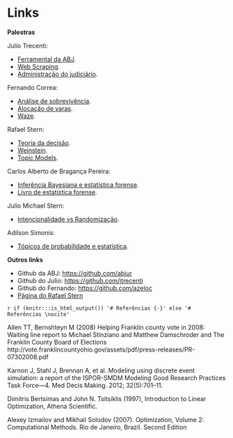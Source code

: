 # Links

**Palestras**

Julio Trecenti: 

- [Ferramental da ABJ](http://rpubs.com/julio_trecenti/ferramental).
- [Web Scraping](http://rpubs.com/julio_trecenti/scrape).
- [Administração do judiciário](http://rpubs.com/julio_trecenti/adm).

Fernando Correa: 

- [Análise de sobrevivência](https://github.com/abjur/curso/raw/master/pres/curso_tse.pdf).
- [Alocação de varas](https://github.com/abjur/alocTJSP).
- [Waze](https://github.com/abjur/tjsp_app).

Rafael Stern: 

- [Teoria da decisão](https://github.com/abjur/curso/raw/master/pres/presentation-teoria-decisao.pdf).
- [Weinstein](https://github.com/abjur/curso/raw/master/pres/presentation_guidelines.pdf).
- [Topic Models](https://github.com/abjur/curso/raw/master/pres/mining.pdf).

Carlos Alberto de Bragança Pereira: 

- [Inferência Bayesiana e estatística forense](https://github.com/abjur/curso/raw/master/pres/Aula_Brasilia.pdf). 
- [Livro de estatística forense](https://github.com/abjur/curso/raw/master/pres/BAYESIAN_SCIENCE_FORENSIC_W.pdf).

Julio Michael Stern: 

- [Intencionalidade vs Randomização](https://github.com/abjur/curso/raw/master/pres/ABJ161.pdf).

Adilson Simonis: 

- [Tópicos de probabilidade e estatística](https://github.com/abjur/curso/raw/master/pres/conference_presentation(6).pdf).

**Outros links**

- Github da ABJ: [https://github.com/abjur](https://github.com/abjur)
- Github do Julio: [https://github.com/jtrecenti](https://github.com/jtrecenti)
- Github do Fernando: [https://github.com/azeloc](https://github.com/azeloc)
- [Página do Rafael Stern](http://www.somos.ufscar.br/professores/view/3477)

`r if (knitr:::is_html_output()) '# Referências {-}' else '# Referências \nocite'`

Allen TT, Bernshteyn M (2008) Helping Franklin county vote in 2008: Waiting line report to
Michael Stinziano and Matthew Damschroder and The Franklin County Board of Elections
http://vote.franklincountyohio.gov/assets/pdf/press-releases/PR-07302008.pdf

 Karnon J, Stahl J, Brennan A, et al. Modeling using discrete
event simulation: a report of the ISPOR-SMDM Modeling Good
Research Practices Task Force—4. Med Decis Making. 2012;
32(5):701–11.

Dimitris Bertsimas and John N. Tsitsiklis (1997), Introduction to Linear Optimization,
Athena Scientific.

Alexey Izmailov and Mikhail Solodov (2007). Optimization, Volume 2: Computational Methods. 
Rio de Janeiro, Brazil. Second Edition
